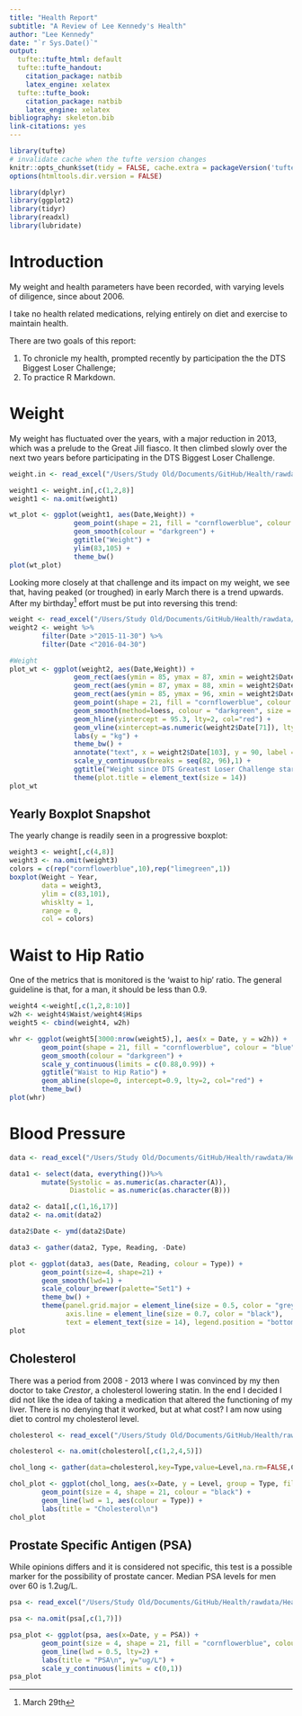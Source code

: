 ```yaml
---
title: "Health Report"
subtitle: "A Review of Lee Kennedy's Health"
author: "Lee Kennedy"
date: "`r Sys.Date()`"
output:
  tufte::tufte_html: default
  tufte::tufte_handout:
    citation_package: natbib
    latex_engine: xelatex
  tufte::tufte_book:
    citation_package: natbib
    latex_engine: xelatex
bibliography: skeleton.bib
link-citations: yes
---
```


```r
library(tufte)
# invalidate cache when the tufte version changes
knitr::opts_chunk$set(tidy = FALSE, cache.extra = packageVersion('tufte'))
options(htmltools.dir.version = FALSE)

library(dplyr)
library(ggplot2)
library(tidyr)
library(readxl)
library(lubridate)

```

# Introduction

My weight and health parameters have been recorded, with varying levels of diligence, since about 2006.

I take no health related medications, relying entirely on diet and exercise to maintain health.


There are two goals of this report:

1. To chronicle my health, prompted recently by participation the the DTS Biggest Loser Challenge;
2. To practice R Markdown.


# Weight

My weight has fluctuated over the years, with a major reduction in 2013, which was a prelude to the Great Jill fiasco.  It then climbed slowly over the next two years before participating in the DTS Biggest Loser Challenge.

```r

weight.in <- read_excel("/Users/Study Old/Documents/GitHub/Health/rawdata/Healthcheck.xlsx", sheet=1)

weight1 <- weight.in[,c(1,2,8)]
weight1 <- na.omit(weight1)

wt_plot <- ggplot(weight1, aes(Date,Weight)) + 
                geom_point(shape = 21, fill = "cornflowerblue", colour = "blue", size = 4) +
                geom_smooth(colour = "darkgreen") + 
                ggtitle("Weight") +
                ylim(83,105) +
                theme_bw()
plot(wt_plot)
```

Looking more closely at that challenge and its impact on my weight, we see that, having peaked (or troughed) in early March there is a trend upwards.  After my birthday^[March 29th] effort must be put into reversing this trend:

```r
weight <- read_excel("/Users/Study Old/Documents/GitHub/Health/rawdata/Healthcheck.xlsx", sheet=1)
weight2 <- weight %>%
        filter(Date >"2015-11-30") %>%
        filter(Date <"2016-04-30")

#Weight 
plot_wt <- ggplot(weight2, aes(Date,Weight)) + 
                geom_rect(aes(ymin = 85, ymax = 87, xmin = weight2$Date[1], xmax = weight2$Date[151]), fill = "grey80") +
                geom_rect(aes(ymin = 87, ymax = 88, xmin = weight2$Date[1], xmax = weight2$Date[151]), fill = "grey90") +
                geom_rect(aes(ymin = 85, ymax = 96, xmin = weight2$Date[101], xmax = weight2$Date[105]), fill = "moccasin") +
                geom_point(shape = 21, fill = "cornflowerblue", colour = "blue", size = 6) + 
                geom_smooth(method=loess, colour = "darkgreen", size = 2) + 
                geom_hline(yintercept = 95.3, lty=2, col="red") +
                geom_vline(xintercept=as.numeric(weight2$Date[71]), lty=2, col="red") +
                labs(y = "kg") +
                theme_bw() +
                annotate("text", x = weight2$Date[103], y = 90, label = "Holiday") +
                scale_y_continuous(breaks = seq(82, 96),1) +
                ggtitle("Weight since DTS Greatest Loser Challenge started...\n") +
                theme(plot.title = element_text(size = 14)) 
plot_wt

```

## Yearly Boxplot Snapshot

The yearly change is readily seen in a progressive boxplot:

```r

weight3 <- weight[,c(4,8)]
weight3 <- na.omit(weight3)
colors = c(rep("cornflowerblue",10),rep("limegreen",1))
boxplot(Weight ~ Year, 
        data = weight3,
        ylim = c(83,101),
        whisklty = 1,
        range = 0,
        col = colors)

```

# Waist to Hip Ratio

One of the metrics that is monitored is the 'waist to hip' ratio.  The general guideline is that, for a man, it should be less than 0.9.

```r

weight4 <-weight[,c(1,2,8:10)]
w2h <- weight4$Waist/weight4$Hips
weight5 <- cbind(weight4, w2h)

whr <- ggplot(weight5[3000:nrow(weight5),], aes(x = Date, y = w2h)) + 
        geom_point(shape = 21, fill = "cornflowerblue", colour = "blue", size = 4) +
        geom_smooth(colour = "darkgreen") +
        scale_y_continuous(limits = c(0.88,0.99)) +
        ggtitle("Waist to Hip Ratio") +
        geom_abline(slope=0, intercept=0.9, lty=2, col="red") +
        theme_bw()
plot(whr)
```

# Blood Pressure



```r

data <- read_excel("/Users/Study Old/Documents/GitHub/Health/rawdata/Healthcheck.xlsx",2, skip=18)

data1 <- select(data, everything())%>%
        mutate(Systolic = as.numeric(as.character(A)), 
               Diastolic = as.numeric(as.character(B)))

data2 <- data1[,c(1,16,17)]
data2 <- na.omit(data2)

data2$Date <- ymd(data2$Date)

data3 <- gather(data2, Type, Reading, -Date)

plot <- ggplot(data3, aes(Date, Reading, colour = Type)) +
        geom_point(size=4, shape=21) +
        geom_smooth(lwd=1) +
        scale_colour_brewer(palette="Set1") +
        theme_bw() +
        theme(panel.grid.major = element_line(size = 0.5, color = "grey"), 
              axis.line = element_line(size = 0.7, color = "black"), 
              text = element_text(size = 14), legend.position = "bottom")
plot

```

## Cholesterol

There was a period from 2008 - 2013 where I was convinced by my then doctor to take *Crestor*, a cholesterol lowering statin.  In the end I decided I did not like the idea of taking a medication that altered the functioning of my liver.  There is no denying that it worked, but at what cost?  I am now using diet to control my cholesterol level.

```r

cholesterol <- read_excel("/Users/Study Old/Documents/GitHub/Health/rawdata/Healthcheck.xlsx", sheet=3)

cholesterol <- na.omit(cholesterol[,c(1,2,4,5)])

chol_long <- gather(data=cholesterol,key=Type,value=Level,na.rm=FALSE,Chol,HDL,LDL)

chol_plot <- ggplot(chol_long, aes(x=Date, y = Level, group = Type, fill = Type)) +
        geom_point(size = 4, shape = 21, colour = "black") +
        geom_line(lwd = 1, aes(colour = Type)) +
        labs(title = "Cholesterol\n")
chol_plot

```


## Prostate Specific Antigen (PSA)

While opinions differs and it is considered not specific, this test is a possible marker for the possibility of prostate cancer. Median PSA levels for men over 60 is 1.2ug/L.

```r

psa <- read_excel("/Users/Study Old/Documents/GitHub/Health/rawdata/Healthcheck.xlsx", sheet=3)

psa <- na.omit(psa[,c(1,7)])

psa_plot <- ggplot(psa, aes(x=Date, y = PSA)) +
        geom_point(size = 4, shape = 21, fill = "cornflowerblue", colour = "black") +
        geom_line(lwd = 0.5, lty=2) +
        labs(title = "PSA\n", y="ug/L") +
        scale_y_continuous(limits = c(0,1))
psa_plot

```


